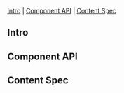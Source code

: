 
<Meta of={Picker} />

<Title>Picker</Title>

[Intro](#Intro) | [Component API](#ComponentAPI) | [Content Spec](#ContentSpec)

## Intro <a id="Intro" />

<Canvas of={Picker.Default}/>

## Component API <a id="ComponentAPI" />

<ArgTypes of={Picker.Default}/>

## Content Spec <a id="ContentSpec" />

<Figma showLink height="100%" url="https://www.figma.com/file/9FDwjR8lYvincseDkKypC4/Component-Documentations?type=design&node-id=731-53240&mode=dev" />
